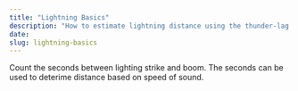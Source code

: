 ```yaml
---
title: "Lightning Basics"
description: "How to estimate lightning distance using the thunder-lag method."
date:
slug: lightning-basics
---
```


Count the seconds between lighting strike and boom. The seconds can be used to deterime distance based on speed of sound. 

